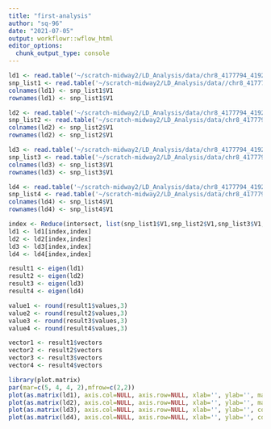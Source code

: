 ```yaml
---
title: "first-analysis"
author: "sq-96"
date: "2021-07-05"
output: workflowr::wflow_html
editor_options:
  chunk_output_type: console
---
```


```r
ld1 <- read.table('~/scratch-midway2/LD_Analysis/data/chr8_4177794_4192544_EUR/chr8_4177794_4192544_EUR_subpop1.ld',header=FALSE)
snp_list1 <- read.table('~/scratch-midway2/LD_Analysis/data//chr8_4177794_4192544_EUR/chr8_4177794_4192544_EUR_subpop1.snplist',header=FALSE)
colnames(ld1) <- snp_list1$V1
rownames(ld1) <- snp_list1$V1

ld2 <- read.table('~/scratch-midway2/LD_Analysis/data/chr8_4177794_4192544_EUR/chr8_4177794_4192544_EUR_subpop2.ld',header=FALSE)
snp_list2 <- read.table('~/scratch-midway2/LD_Analysis/data/chr8_4177794_4192544_EUR/chr8_4177794_4192544_EUR_subpop2.snplist',header=FALSE)
colnames(ld2) <- snp_list2$V1
rownames(ld2) <- snp_list2$V1

ld3 <- read.table('~/scratch-midway2/LD_Analysis/data/chr8_4177794_4192544_EUR/chr8_4177794_4192544_EUR_subpop3.ld',header=FALSE)
snp_list3 <- read.table('~/scratch-midway2/LD_Analysis/data/chr8_4177794_4192544_EUR/chr8_4177794_4192544_EUR_subpop3.snplist',header=FALSE)
colnames(ld3) <- snp_list3$V1
rownames(ld3) <- snp_list3$V1

ld4 <- read.table('~/scratch-midway2/LD_Analysis/data/chr8_4177794_4192544_EUR/chr8_4177794_4192544_EUR_subpop4.ld',header=FALSE)
snp_list4 <- read.table('~/scratch-midway2/LD_Analysis/data/chr8_4177794_4192544_EUR/chr8_4177794_4192544_EUR_subpop4.snplist',header=FALSE)
colnames(ld4) <- snp_list4$V1
rownames(ld4) <- snp_list4$V1
```

```r
index <- Reduce(intersect, list(snp_list1$V1,snp_list2$V1,snp_list3$V1,snp_list4$V1))
ld1 <- ld1[index,index]
ld2 <- ld2[index,index]
ld3 <- ld3[index,index]
ld4 <- ld4[index,index]

result1 <- eigen(ld1)
result2 <- eigen(ld2)
result3 <- eigen(ld3)
result4 <- eigen(ld4)

value1 <- round(result1$values,3)
value2 <- round(result2$values,3)
value3 <- round(result3$values,3)
value4 <- round(result4$values,3)

vector1 <- result1$vectors
vector2 <- result2$vectors
vector3 <- result3$vectors
vector4 <- result4$vectors
```

```r

library(plot.matrix)
par(mar=c(5, 4, 4, 2),mfrow=c(2,2))
plot(as.matrix(ld1), axis.col=NULL, axis.row=NULL, xlab='', ylab='', main='', col=colorspace::diverge_hsv)
plot(as.matrix(ld2), axis.col=NULL, axis.row=NULL, xlab='', ylab='', main='', col=colorspace::diverge_hsv)
plot(as.matrix(ld3), axis.col=NULL, axis.row=NULL, xlab='', ylab='', col=colorspace::diverge_hsv)
plot(as.matrix(ld4), axis.col=NULL, axis.row=NULL, xlab='', ylab='', col=colorspace::diverge_hsv)
```

